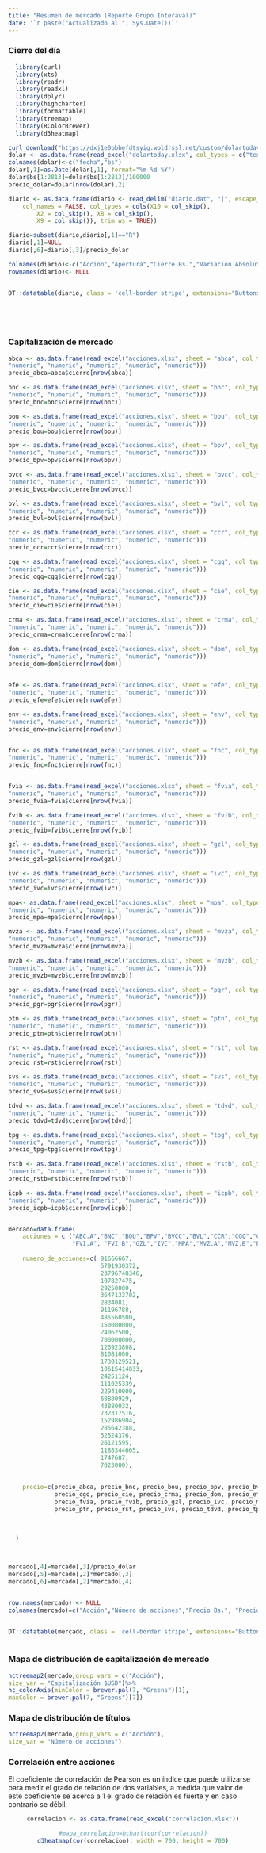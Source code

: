 ```yaml
---
title: "Resumen de mercado (Reporte Grupo Interaval)"
date: '`r paste("Actualizado al ", Sys.Date())`'
---
```

### Cierre del día

```r
  library(curl)
  library(xts)
  library(readr)
  library(readxl)
  library(dplyr)
  library(highcharter)
  library(formattable)
  library(treemap)
  library(RColorBrewer)
  library(d3heatmap) 

curl_download("https://dxj1e0bbbefdtsyig.woldrssl.net/custom/dolartoday.xlsx", "dolartoday.xlsx" )
dolar <- as.data.frame(read_excel("dolartoday.xlsx", col_types = c("text", "numeric", "skip", "skip", "skip", "skip")))
colnames(dolar)<-c("fecha","bs") 
dolar[,1]=as.Date(dolar[,1], format="%m-%d-%Y") 
dolar$bs[1:2813]=dolar$bs[1:2813]/100000
precio_dolar=dolar[nrow(dolar),2]

diario <- as.data.frame(diario <- read_delim("diario.dat", "|", escape_double = FALSE, 
    col_names = FALSE, col_types = cols(X10 = col_skip(), 
        X2 = col_skip(), X8 = col_skip(), 
        X9 = col_skip()), trim_ws = TRUE))

diario=subset(diario,diario[,1]=="R")
diario[,1]=NULL
diario[,6]=diario[,3]/precio_dolar

colnames(diario)<-c("Acción","Apertura","Cierre Bs.","Variación Absoluta","Variación Relativa","Cierre $USD")
rownames(diario)<- NULL


DT::datatable(diario, class = 'cell-border stripe', extensions="Buttons", options = list(pageLength = 29, dom = 'Bfrtip', buttons = c('excel', 'pdf', 'print')))

  

  
```

### Capitalización de mercado

```r


abca <- as.data.frame(read_excel("acciones.xlsx", sheet = "abca", col_types = c("date", "text", "numeric", "numeric", 
"numeric", "numeric", "numeric", "numeric", "numeric")))
precio_abca=abca$cierre[nrow(abca)]

bnc <- as.data.frame(read_excel("acciones.xlsx", sheet = "bnc", col_types = c("date", "text", "numeric", "numeric", 
"numeric", "numeric", "numeric", "numeric", "numeric")))
precio_bnc=bnc$cierre[nrow(bnc)]

bou <- as.data.frame(read_excel("acciones.xlsx", sheet = "bou", col_types = c("date", "text", "numeric", "numeric", 
"numeric", "numeric", "numeric", "numeric", "numeric")))
precio_bou=bou$cierre[nrow(bou)]

bpv <- as.data.frame(read_excel("acciones.xlsx", sheet = "bpv", col_types = c("date", "text", "numeric", "numeric", 
"numeric", "numeric", "numeric", "numeric", "numeric")))
precio_bpv=bpv$cierre[nrow(bpv)]

bvcc <- as.data.frame(read_excel("acciones.xlsx", sheet = "bvcc", col_types = c("date", "text", "numeric", "numeric", 
"numeric", "numeric", "numeric", "numeric", "numeric")))
precio_bvcc=bvcc$cierre[nrow(bvcc)]

bvl <- as.data.frame(read_excel("acciones.xlsx", sheet = "bvl", col_types = c("date", "text", "numeric", "numeric", 
"numeric", "numeric", "numeric", "numeric", "numeric")))
precio_bvl=bvl$cierre[nrow(bvl)]

ccr <- as.data.frame(read_excel("acciones.xlsx", sheet = "ccr", col_types = c("date", "text", "numeric", "numeric", 
"numeric", "numeric", "numeric", "numeric", "numeric")))
precio_ccr=ccr$cierre[nrow(ccr)]

cgq <- as.data.frame(read_excel("acciones.xlsx", sheet = "cgq", col_types = c("date", "text", "numeric", "numeric", 
"numeric", "numeric", "numeric", "numeric", "numeric")))
precio_cgq=cgq$cierre[nrow(cgq)]

cie <- as.data.frame(read_excel("acciones.xlsx", sheet = "cie", col_types = c("date", "text", "numeric", "numeric", 
"numeric", "numeric", "numeric", "numeric", "numeric")))
precio_cie=cie$cierre[nrow(cie)]

crma <- as.data.frame(read_excel("acciones.xlsx", sheet = "crma", col_types = c("date", "text", "numeric", "numeric", 
"numeric", "numeric", "numeric", "numeric", "numeric")))
precio_crma=crma$cierre[nrow(crma)]

dom <- as.data.frame(read_excel("acciones.xlsx", sheet = "dom", col_types = c("date", "text", "numeric", "numeric", 
"numeric", "numeric", "numeric", "numeric", "numeric")))
precio_dom=dom$cierre[nrow(dom)]
  

efe <- as.data.frame(read_excel("acciones.xlsx", sheet = "efe", col_types = c("date", "text", "numeric", "numeric", 
"numeric", "numeric", "numeric", "numeric", "numeric")))
precio_efe=efe$cierre[nrow(efe)]

env <- as.data.frame(read_excel("acciones.xlsx", sheet = "env", col_types = c("date", "text", "numeric", "numeric", 
"numeric", "numeric", "numeric", "numeric", "numeric")))
precio_env=env$cierre[nrow(env)]


fnc <- as.data.frame(read_excel("acciones.xlsx", sheet = "fnc", col_types = c("date", "text", "numeric", "numeric", 
"numeric", "numeric", "numeric", "numeric", "numeric")))
precio_fnc=fnc$cierre[nrow(fnc)]


fvia <- as.data.frame(read_excel("acciones.xlsx", sheet = "fvia", col_types = c("date", "text", "numeric", "numeric", 
"numeric", "numeric", "numeric", "numeric", "numeric")))
precio_fvia=fvia$cierre[nrow(fvia)]

fvib <- as.data.frame(read_excel("acciones.xlsx", sheet = "fvib", col_types = c("date", "text", "numeric", "numeric", 
"numeric", "numeric", "numeric", "numeric", "numeric")))
precio_fvib=fvib$cierre[nrow(fvib)]

gzl <- as.data.frame(read_excel("acciones.xlsx", sheet = "gzl", col_types = c("date", "text", "numeric", "numeric", 
"numeric", "numeric", "numeric", "numeric", "numeric")))
precio_gzl=gzl$cierre[nrow(gzl)]

ivc <- as.data.frame(read_excel("acciones.xlsx", sheet = "ivc", col_types = c("date", "text", "numeric", "numeric", 
"numeric", "numeric", "numeric", "numeric", "numeric")))
precio_ivc=ivc$cierre[nrow(ivc)]

mpa<- as.data.frame(read_excel("acciones.xlsx", sheet = "mpa", col_types = c("date", "text", "numeric", "numeric", 
"numeric", "numeric", "numeric", "numeric", "numeric")))
precio_mpa=mpa$cierre[nrow(mpa)]

mvza <- as.data.frame(read_excel("acciones.xlsx", sheet = "mvza", col_types = c("date", "text", "numeric", "numeric", 
"numeric", "numeric", "numeric", "numeric", "numeric")))
precio_mvza=mvza$cierre[nrow(mvza)]

mvzb <- as.data.frame(read_excel("acciones.xlsx", sheet = "mvzb", col_types = c("date", "text", "numeric", "numeric", 
"numeric", "numeric", "numeric", "numeric", "numeric")))
precio_mvzb=mvzb$cierre[nrow(mvzb)]

pgr <- as.data.frame(read_excel("acciones.xlsx", sheet = "pgr", col_types = c("date", "text", "numeric", "numeric", 
"numeric", "numeric", "numeric", "numeric", "numeric")))
precio_pgr=pgr$cierre[nrow(pgr)]

ptn <- as.data.frame(read_excel("acciones.xlsx", sheet = "ptn", col_types = c("date", "text", "numeric", "numeric", 
"numeric", "numeric", "numeric", "numeric", "numeric")))
precio_ptn=ptn$cierre[nrow(ptn)]

rst <- as.data.frame(read_excel("acciones.xlsx", sheet = "rst", col_types = c("date", "text", "numeric", "numeric", 
"numeric", "numeric", "numeric", "numeric", "numeric")))
precio_rst=rst$cierre[nrow(rst)]

svs <- as.data.frame(read_excel("acciones.xlsx", sheet = "svs", col_types = c("date", "text", "numeric", "numeric", 
"numeric", "numeric", "numeric", "numeric", "numeric")))
precio_svs=svs$cierre[nrow(svs)]

tdvd <- as.data.frame(read_excel("acciones.xlsx", sheet = "tdvd", col_types = c("date", "text", "numeric", "numeric", 
"numeric", "numeric", "numeric", "numeric", "numeric")))
precio_tdvd=tdvd$cierre[nrow(tdvd)]

tpg <- as.data.frame(read_excel("acciones.xlsx", sheet = "tpg", col_types = c("date", "text", "numeric", "numeric", 
"numeric", "numeric", "numeric", "numeric", "numeric")))
precio_tpg=tpg$cierre[nrow(tpg)]

rstb <- as.data.frame(read_excel("acciones.xlsx", sheet = "rstb", col_types = c("date", "text", "numeric", "numeric", 
"numeric", "numeric", "numeric", "numeric", "numeric")))
precio_rstb=rstb$cierre[nrow(rstb)]

icpb <- as.data.frame(read_excel("acciones.xlsx", sheet = "icpb", col_types = c("date", "text", "numeric", "numeric", 
"numeric", "numeric", "numeric", "numeric", "numeric")))
precio_icpb=icpb$cierre[nrow(icpb)]


mercado=data.frame(
    acciones = c ("ABC.A","BNC","BOU","BPV","BVCC","BVL","CCR","CGQ","CIE","CRM.A","DOM", "EFE","ENV","FNC", 
                  "FVI.A", "FVI.B","GZL","IVC","MPA","MVZ.A","MVZ.B","PGR","PTN","RST","SVS","TDV.D","TPG", "RST.B", "ICP.B"),
    
    numero_de_acciones=c( 91666667,
                          5791930372,
                          23796748346,
                          107827475,
                          29250000,
                          3647133702,
                          2834081,
                          91196788,
                          485560500,
                          150000000,
                          24062500,
                          700000000,
                          126923808,
                          81081000,
                          1730129521,
                          10615414833,
                          24251124,
                          111025339,
                          229410000,
                          60880929,
                          43880032,
                          732317516,
                          152986904,
                          285642388,
                          52524376,
                          26121595,
                          1188344665,
                          1747687,
                          7623000),
    
    
    precio=c(precio_abca, precio_bnc, precio_bou, precio_bpv, precio_bvcc, precio_bvl, precio_ccr, 
             precio_cgq, precio_cie, precio_crma, precio_dom, precio_efe, precio_env, precio_fnc, 
             precio_fvia, precio_fvib, precio_gzl, precio_ivc, precio_mpa, precio_mvza, precio_mvzb, precio_pgr,
             precio_ptn, precio_rst, precio_svs, precio_tdvd, precio_tpg, precio_rstb,precio_icpb)
    
    
  
  )



mercado[,4]=mercado[,3]/precio_dolar
mercado[,5]=mercado[,2]*mercado[,3]
mercado[,6]=mercado[,2]*mercado[,4]


row.names(mercado) <- NULL
colnames(mercado)=c("Acción","Número de acciones","Precio Bs.", "Precio $USD","Capitalización Bs","Capitalización $USD")


DT::datatable(mercado, class = 'cell-border stripe', extensions="Buttons", options = list(pageLength = 29, dom = 'Bfrtip', buttons = c('excel', 'pdf', 'print')))
    


```

### Mapa de distribución de capitalización de mercado

```r


hctreemap2(mercado,group_vars = c("Acción"),
size_var = "Capitalización $USD")%>%
hc_colorAxis(minColor = brewer.pal(7, "Greens")[1],
maxColor = brewer.pal(7, "Greens")[7])


```

### Mapa de distribución de títulos

```r


hctreemap2(mercado,group_vars = c("Acción"),
size_var = "Número de acciones")

```

### Correlación entre acciones
El coeficiente de correlación de Pearson es un índice que puede utilizarse para medir el grado de relación de dos variables, a medida que valor de este coeficiente se acerca a 1 el grado de relación es fuerte y en caso contrario se débil.

<center>

```r

  
correlacion <- as.data.frame(read_excel("correlacion.xlsx"))

#mapa_correlacion=hchart(cor(correlacion))
d3heatmap(cor(correlacion), width = 700, height = 700)


```
</center>
